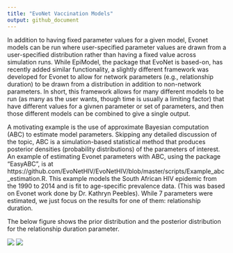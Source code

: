 ```yaml
---
title: "EvoNet Vaccination Models"
output: github_document
---
```


In addition to having fixed parameter values for a given model, Evonet models can be run where user-specified parameter values are drawn from a user-specified distribution rather than having a fixed value across simulation runs.  While EpiModel, the package that EvoNet is based-on, has recently added similar functionality, a slightly different framework was developed for Evonet to allow for network parameters (e.g., relationship duration) to be drawn from a distribution in addition to non-network parameters.  In short, this framework allows for many different models to be run (as many as the user wants, though time is usually a limiting factor) that have different values for a givnen parameter or set of parameters, and then those different models can be combined to give a single output.

A motivating example is the use of approximate Bayesian computation (ABC) to estimate model parameters. Skipping any detailed discussion of the topic, ABC is a simulation-based statistical method that produces posterior densities (probability distributions) of the parameters of interest.  An example of estimating Evonet parameters with ABC, using the package "EasyABC", is at https://github.com/EvoNetHIV/EvoNetHIV/blob/master/scripts/Example_abc_estimation.R.  This example models the South African HIV epidemic from the 1990 to 2014 and is fit to age-specific prevalence data. (This was based on Evonet work done by Dr. Kathryn Peebles).  While 7 parameters were estimated, we just focus on the results for one of them: relationship duration.

The below figure shows the prior distribution and the posterior distribution for the relationship duration parameter.

![](https://github.com/EvoNetHIV/EvoNetHIV/blob/master/documentation/imgs/abc_example_output.png)
![](https://github.com/EvoNetHIV/EvoNetHIV/blob/master/documentation/imgs/prev_ex.png)